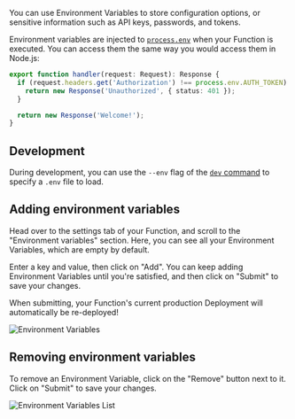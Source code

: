 
You can use Environment Variables to store configuration options, or sensitive information such as API keys, passwords, and tokens.

Environment variables are injected to [`process.env`](http://localhost:3000/runtime-apis#processenv) when your Function is executed. You can access them the same way you would access them in Node.js:

```typescript {2}
export function handler(request: Request): Response {
  if (request.headers.get('Authorization') !== process.env.AUTH_TOKEN) {
    return new Response('Unauthorized', { status: 401 });
  }

  return new Response('Welcome!');
}
```

## Development

During development, you can use the `--env` flag of the [`dev` command](http://localhost:3000/cli#lagon-dev) to specify a `.env` file to load.

## Adding environment variables

Head over to the settings tab of your Function, and scroll to the "Environment variables" section. Here, you can see all your Environment Variables, which are empty by default.

Enter a key and value, then click on "Add". You can keep adding Environment Variables until you're satisfied, and then click on "Submit" to save your changes.

<Callout type="info">
  When submitting, your Function's current production Deployment will automatically be re-deployed!
</Callout>

![Environment Variables](/images/env-variables.png)

## Removing environment variables

To remove an Environment Variable, click on the "Remove" button next to it. Click on "Submit" to save your changes.

![Environment Variables List](/images/env-variables-list.png)
